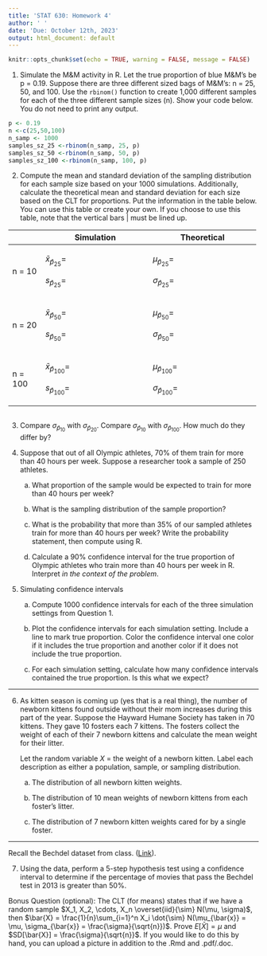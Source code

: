```yaml
---
title: 'STAT 630: Homework 4'
author: ' '
date: 'Due: October 12th, 2023'
output: html_document: default
---
```


```r
knitr::opts_chunk$set(echo = TRUE, warning = FALSE, message = FALSE)
```

1. Simulate the M\&M activity in R. Let the true proportion of blue M\&M's be p = 0.19. Suppose there are three different sized bags of M&M's: n = 25, 50, and 100. Use the `rbinom()` function to create 1,000 different samples for each of the three different sample sizes (n). Show your code below. You do not need to print any output.


```r
p <- 0.19
n <-c(25,50,100)
n_samp <- 1000
samples_sz_25 <-rbinom(n_samp, 25, p) 
samples_sz_50 <-rbinom(n_samp, 50, p) 
samples_sz_100 <-rbinom(n_samp, 100, p) 

```

2. Compute the mean and standard deviation of the sampling distribution for each sample size based on your 1000 simulations. Additionally, calculate the theoretical mean and standard deviation for each size based on the CLT for proportions. Put the information in the table below. You can use this table or create your own. If you choose to use this table, note that the vertical bars \| must be lined up.


+---------+-------------------------------+-------------------------------+
|         | Simulation                    | Theoretical                   |
+=========+===============================+===============================+
| n = 10  | $\bar{x}_{\hat{p}_{25}} =$    | $\mu_{\hat{p}_{25}} =$        |
|         |                               |                               |
|         | $s_{\hat{p}_{25}} =$          | $\sigma_{\hat{p}_{25}} =$     |
+---------+-------------------------------+-------------------------------+
| n = 20  | $\bar{x}_{\hat{p}_{50}} =$    | $\mu_{\hat{p}_{50}} =$        |
|         |                               |                               |
|         | $s_{\hat{p}_{50}} =$          | $\sigma_{\hat{p}_{50}} =$     |
+---------+-------------------------------+-------------------------------+
| n = 100 | $\bar{x}_{\hat{p}_{100}} =$   | $\mu_{\hat{p}_{100}} =$       |
|         |                               |                               |
|         | $s_{\hat{p}_{100}} =$         | $\sigma_{\hat{p}_{100}} =$    |
+---------+-------------------------------+-------------------------------+

```r

```


3. Compare $\sigma_{\hat{p}_{10}}$ with $\sigma_{\hat{p}_{20}}$. Compare $\sigma_{\hat{p}_{10}}$ with $\sigma_{\hat{p}_{100}}$. How much do they differ by?


4. Suppose that out of all Olympic athletes, 70% of them train for more than 40 hours per week. Suppose a researcher took a sample of 250 athletes.

    a. What proportion of the sample would be expected to train for more than 40 hours per week?

    b. What is the sampling distribution of the sample proportion?


    c. What is the probability that more than 35% of our sampled athletes train for more than 40 hours per week? Write the probability statement, then compute using R.


    d. Calculate a 90% confidence interval for the true proportion of Olympic athletes who train more than 40 hours per week in R. Interpret *in the context of the problem*.


5. Simulating confidence intervals

    a. Compute 1000 confidence intervals for each of the three simulation settings from Question 1.

    b. Plot the confidence intervals for each simulation setting. Include a line to mark true proportion. Color the confidence interval one color if it includes the true proportion and another color if it does not include the true proportion.

    c. For each simulation setting, calculate how many confidence intervals contained the true proportion. Is this what we expect?

---

6. As kitten season is coming up (yes that is a real thing), the number of newborn kittens found outside without their mom increases during this part of the year. Suppose the Hayward Humane Society has taken in 70 kittens. They gave 10 fosters each 7 kittens. The fosters collect the weight of each of their 7 newborn kittens and calculate the mean weight for their litter.

    Let the random variable $X$ = the weight of a newborn kitten. Label each description as either a population, sample, or sampling distribution.

    a. The distribution of all newborn kitten weights.

    b. The distribution of 10 mean weights of newborn kittens from each foster's litter.

    c. The distribution of 7 newborn kitten weights cared for by a single foster.

--- 
Recall the Bechdel dataset from class. ([Link](https://github.com/rfordatascience/tidytuesday/tree/master/data/2021/2021-03-09)).

7. Using the data, perform a 5-step hypothesis test using a confidence interval to determine if the percentage of movies that pass the Bechdel test in 2013 is greater than 50\%.

Bonus Question (optional): The CLT (for means) states that if we have a random sample $X_1, X_2, \cdots, X_n \overset{iid}{\sim} N(\mu, \sigma)$, then $\bar{X} = \frac{1}{n}\sum_{i=1}^n X_i \dot{\sim} N(\mu_{\bar{x}} = \mu, \sigma_{\bar{x}} = \frac{\sigma}{\sqrt{n}})$. Prove $E[\bar{X}] = \mu$ and $SD[\bar{X}] = \frac{\sigma}{\sqrt{n}}$. If you would like to do this by hand, you can upload a picture in addition to the .Rmd and .pdf/.doc.

